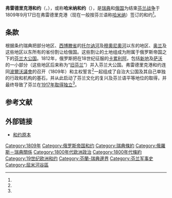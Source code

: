 {{Infobox Treaty
| name = 弗雷德里克港和约<br/>（哈米纳和约）
| image = Treaty_of_Fredrikshamn_last_page_signatures.jpg
| image_width = 200px
| caption = 和约的最后一页
| date_signed = {{Start date|df=yes|1809|9|17}}
| location_signed = [[瑞典帝國|瑞典]]弗雷德里克港（今名[[哈米纳|哈米纳]]，位于[[芬兰|芬兰]]境内）
| signatories = [[瑞典帝國|瑞典]]<br/>[[俄罗斯帝国|俄国]]
}}
'''弗雷德里克港和约'''（{{lang-sv|Freden i Fredrikshamn}}，{{lang-ru|Фридрихсгамский мирный договор}}），或称'''哈米纳和约'''（{{lang-fi|Haminan rauha}}），是[[瑞典|瑞典]]和[[俄罗斯帝国|俄国]]为结束[[芬兰战争|芬兰战争]]于1809年9月17日在弗雷德里克港（现在一般按芬兰语称[[哈米纳|哈米纳]]）签订的和约<ref name="OnThisDay"/>。

== 条款 ==
根据条约瑞典把{{le|拉普兰 (历史省份)|Laponia (historical province)|拉普兰省}}部分地区、[[西博滕|西博滕省]]的[[托尔讷河|托尔讷河]]及[[穆奧尼奧河|穆奧尼奧河]]以东的地区、[[奥兰|奥兰]]及这些地区以东所有的省份割让给俄国。这些割让的土地组成为附属于俄罗斯帝国之下的[[芬兰大公国|芬兰大公国]]。1812年，俄罗斯把在18世纪征服的[[卡累利阿_(芬兰历史省份)|卡累利阿]]，包括[[新地_(历史省份)|新地]]及[[萨沃|萨沃]]的一小部分（这些地区后来称为“[[旧芬兰|旧芬兰]]”）并入芬兰大公国。弗雷德里克港和约连同[[波爾沃議會|波爾沃議會]]的召开（1809年）和主权誓言<ref name="Fisher"/>一起组成了自治大公国及其自己单独的行政和机构的基石，并从此启动了芬兰文化的复兴及芬兰语平等地位的取得，并最终导致了芬兰在[[芬兰独立宣言|1917年取得独立]]<ref name="Cahoon"/>。

== 参考文献 ==
{{Reflist|30em|refs=
<ref name="OnThisDay">{{cite web | url = https://www.onthisday.com/events/september/17 | title = Historical Events on September 17 | language = en | publisher = OnThisDay.com | accessdate = 2020-11-03}}</ref>

<ref name="Fisher">{{Cite book | author = Fisher, Joseph R. | title = Finland and the Tsars 1809-1899 | location = London | publisher = Edward Arnold | edition = 2. ed. | date = 1901 | url = https://histdoc.net/history/alex1.html | language = en}}</ref>

<ref name="Cahoon">{{cite web | url = https://www.worldstatesmen.org/Finland.html | title = Finland | author = Cahoon, Ben | language = en | publisher = WORLD STATESMEN.org | accessdate = 2020-11-03 | archive-date = 2018-06-20 | archive-url = https://web.archive.org/web/20180620153442/http://www.worldstatesmen.org/Finland.html | dead-url = no }}</ref>
}}

== 外部链接 ==
* [https://histdoc.net/history/fr/frhamn.html 和约原本] {{Wayback|url=https://histdoc.net/history/fr/frhamn.html |date=20220120095455 }} {{fr}}

[[Category:1809年|Category:1809年]]
[[Category:俄罗斯帝国和约|Category:俄罗斯帝国和约]]
[[Category:瑞典條約|Category:瑞典條約]]
[[Category:俄羅斯－瑞典關係|Category:俄羅斯－瑞典關係]]
[[Category:1800年代欧洲政治|Category:1800年代欧洲政治]]
[[Category:1800年代條約|Category:1800年代條約]]
[[Category:19世纪欧洲和约|Category:19世纪欧洲和约]]
[[Category:芬蘭-瑞典邊界|Category:芬蘭-瑞典邊界]]
[[Category:芬兰军事史|Category:芬兰军事史]]
[[Category:屈米河谷區|Category:屈米河谷區]]